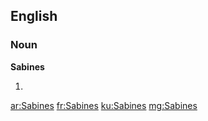 ==English==

===Noun===
'''Sabines'''

# {{plural of|Sabine}}

[[ar:Sabines]]
[[fr:Sabines]]
[[ku:Sabines]]
[[mg:Sabines]]